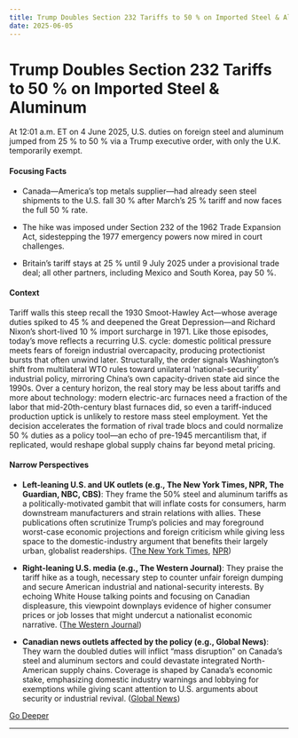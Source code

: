 ```yaml
---
title: Trump Doubles Section 232 Tariffs to 50 % on Imported Steel & Aluminum
date: 2025-06-05
---
```


# Trump Doubles Section 232 Tariffs to 50 % on Imported Steel & Aluminum

At 12:01 a.m. ET on 4 June 2025, U.S. duties on foreign steel and aluminum jumped from 25 % to 50 % via a Trump executive order, with only the U.K. temporarily exempt.

#### Focusing Facts

- Canada—America’s top metals supplier—had already seen steel shipments to the U.S. fall 30 % after March’s 25 % tariff and now faces the full 50 % rate.

- The hike was imposed under Section 232 of the 1962 Trade Expansion Act, sidestepping the 1977 emergency powers now mired in court challenges.

- Britain’s tariff stays at 25 % until 9 July 2025 under a provisional trade deal; all other partners, including Mexico and South Korea, pay 50 %.

#### Context

Tariff walls this steep recall the 1930 Smoot-Hawley Act—whose average duties spiked to 45 % and deepened the Great Depression—and Richard Nixon’s short-lived 10 % import surcharge in 1971. Like those episodes, today’s move reflects a recurring U.S. cycle: domestic political pressure meets fears of foreign industrial overcapacity, producing protectionist bursts that often unwind later. Structurally, the order signals Washington’s shift from multilateral WTO rules toward unilateral ‘national-security’ industrial policy, mirroring China’s own capacity-driven state aid since the 1990s. Over a century horizon, the real story may be less about tariffs and more about technology: modern electric-arc furnaces need a fraction of the labor that mid-20th-century blast furnaces did, so even a tariff-induced production uptick is unlikely to restore mass steel employment. Yet the decision accelerates the formation of rival trade blocs and could normalize 50 % duties as a policy tool—an echo of pre-1945 mercantilism that, if replicated, would reshape global supply chains far beyond metal pricing.

#### Narrow Perspectives

- **Left-leaning U.S. and UK outlets (e.g., The New York Times, NPR, The Guardian, NBC, CBS)**: They frame the 50% steel and aluminum tariffs as a politically-motivated gambit that will inflate costs for consumers, harm downstream manufacturers and strain relations with allies. These publications often scrutinize Trump’s policies and may foreground worst-case economic projections and foreign criticism while giving less space to the domestic-industry argument that benefits their largely urban, globalist readerships. ([The New York Times](https://www.nytimes.com/live/2025/06/04/us/trump-news), [NPR](https://www.npr.org/2025/06/04/nx-s1-5422248/trump-steel-aluminum-50-tariffs-double-prices))

- **Right-leaning U.S. media (e.g., The Western Journal)**: They praise the tariff hike as a tough, necessary step to counter unfair foreign dumping and secure American industrial and national-security interests. By echoing White House talking points and focusing on Canadian displeasure, this viewpoint downplays evidence of higher consumer prices or job losses that might undercut a nationalist economic narrative. ([The Western Journal](https://www.westernjournal.com/canada-scrambles-negotiate-us-trump-deals-crushing-blow-overnight/))

- **Canadian news outlets affected by the policy (e.g., Global News)**: They warn the doubled duties will inflict “mass disruption” on Canada’s steel and aluminum sectors and could devastate integrated North-American supply chains. Coverage is shaped by Canada’s economic stake, emphasizing domestic industry warnings and lobbying for exemptions while giving scant attention to U.S. arguments about security or industrial revival. ([Global News](https://globalnews.ca/news/11212083/trump-steel-aluminum-tariffs-doubled-now-in-effect/))


[Go Deeper](https://www.perplexity.ai/search?q=Trump+Doubles+Section+232+Tariffs+to+50+%25+on+Imported+Steel+%26+Aluminum)

---

<a id='ecb-takes-deposit-rate-to-20-with-8th-cut-since-june-2024'></a>
